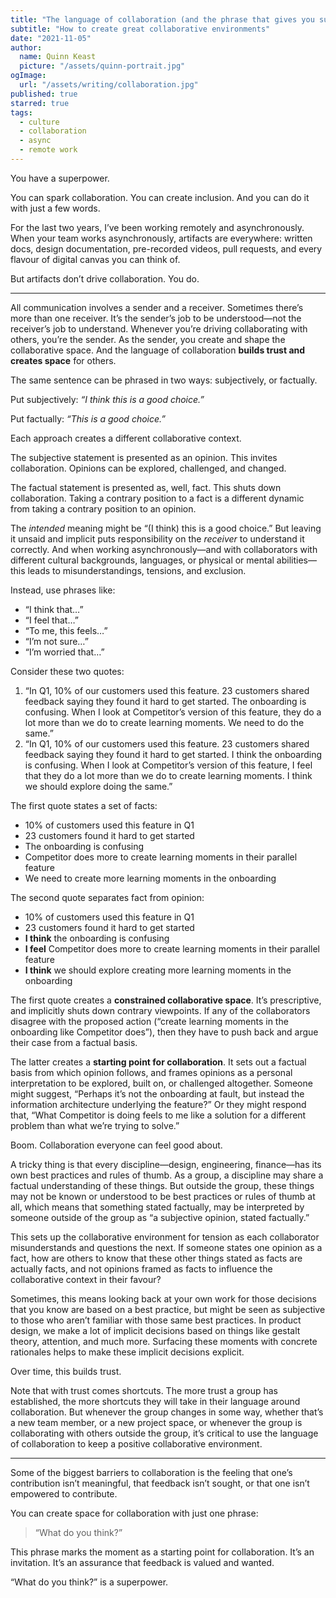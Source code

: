 ```yaml
---
title: "The language of collaboration (and the phrase that gives you superpowers)"
subtitle: "How to create great collaborative environments"
date: "2021-11-05"
author:
  name: Quinn Keast
  picture: "/assets/quinn-portrait.jpg"
ogImage:
  url: "/assets/writing/collaboration.jpg"
published: true
starred: true
tags:
  - culture
  - collaboration
  - async
  - remote work
---
```


You have a superpower.

You can spark collaboration. You can create inclusion. And you can do it with just a few words.

For the last two years, I’ve been working remotely and asynchronously. When your team works asynchronously, artifacts are everywhere: written docs, design documentation, pre-recorded videos, pull requests, and every flavour of digital canvas you can think of.

But artifacts don’t drive collaboration. You do.

---

All communication involves a sender and a receiver. Sometimes there’s more than one receiver. It’s the sender’s job to be understood—not the receiver’s job to understand. Whenever you’re driving collaborating with others, you’re the sender. As the sender, you create and shape the collaborative space. And the language of collaboration **builds trust and creates space** for others.

The same sentence can be phrased in two ways: subjectively, or factually.

Put subjectively: _“I think this is a good choice.”_

Put factually: _“This is a good choice.”_

Each approach creates a different collaborative context.

The subjective statement is presented as an opinion. This invites collaboration. Opinions can be explored, challenged, and changed.

The factual statement is presented as, well, fact. This shuts down collaboration. Taking a contrary position to a fact is a different dynamic from taking a contrary position to an opinion.

The _intended_ meaning might be “(I think) this is a good choice.” But leaving it unsaid and implicit puts responsibility on the _receiver_ to understand it correctly. And when working asynchronously—and with collaborators with different cultural backgrounds, languages, or physical or mental abilities—this leads to misunderstandings, tensions, and exclusion.

Instead, use phrases like:

- “I think that…”
- “I feel that…”
- “To me, this feels…”
- “I’m not sure…”
- “I’m worried that…”

Consider these two quotes:

1. “In Q1, 10% of our customers used this feature. 23 customers shared feedback saying they found it hard to get started. The onboarding is confusing. When I look at Competitor’s version of this feature, they do a lot more than we do to create learning moments. We need to do the same.”
2. “In Q1, 10% of our customers used this feature. 23 customers shared feedback saying they found it hard to get started. I think the onboarding is confusing. When I look at Competitor’s version of this feature, I feel that they do a lot more than we do to create learning moments. I think we should explore doing the same.”

The first quote states a set of facts:

- 10% of customers used this feature in Q1
- 23 customers found it hard to get started
- The onboarding is confusing
- Competitor does more to create learning moments in their parallel feature
- We need to create more learning moments in the onboarding

The second quote separates fact from opinion:

- 10% of customers used this feature in Q1
- 23 customers found it hard to get started
- **I think** the onboarding is confusing
- **I feel** Competitor does more to create learning moments in their parallel feature
- **I think** we should explore creating more learning moments in the onboarding

The first quote creates a **constrained collaborative space**. It’s prescriptive, and implicitly shuts down contrary viewpoints. If any of the collaborators disagree with the proposed action (“create learning moments in the onboarding like Competitor does”), then they have to push back and argue their case from a factual basis.

The latter creates a **starting point for collaboration**. It sets out a factual basis from which opinion follows, and frames opinions as a personal interpretation to be explored, built on, or challenged altogether. Someone might suggest, “Perhaps it’s not the onboarding at fault, but instead the information architecture underlying the feature?” Or they might respond that, “What Competitor is doing feels to me like a solution for a different problem than what we’re trying to solve.”

Boom. Collaboration everyone can feel good about.

A tricky thing is that every discipline—design, engineering, finance—has its own best practices and rules of thumb. As a group, a discipline may share a factual understanding of these things. But outside the group, these things may not be known or understood to be best practices or rules of thumb at all, which means that something stated factually, may be interpreted by someone outside of the group as “a subjective opinion, stated factually.”

This sets up the collaborative environment for tension as each collaborator misunderstands and questions the next. If someone states one opinion as a fact, how are others to know that these other things stated as facts are actually facts, and not opinions framed as facts to influence the collaborative context in their favour?

Sometimes, this means looking back at your own work for those decisions that you know are based on a best practice, but might be seen as subjective to those who aren’t familiar with those same best practices. In product design, we make a lot of implicit decisions based on things like gestalt theory, attention, and much more. Surfacing these moments with concrete rationales helps to make these implicit decisions explicit.

Over time, this builds trust.

Note that with trust comes shortcuts. The more trust a group has established, the more shortcuts they will take in their language around collaboration. But whenever the group changes in some way, whether that’s a new team member, or a new project space, or whenever the group is collaborating with others outside the group, it’s critical to use the language of collaboration to keep a positive collaborative environment.

---

Some of the biggest barriers to collaboration is the feeling that one’s contribution isn’t meaningful, that feedback isn’t sought, or that one isn’t empowered to contribute.

You can create space for collaboration with just one phrase:

> “What do you think?”

This phrase marks the moment as a starting point for collaboration. It’s an invitation. It’s an assurance that feedback is valued and wanted.

“What do you think?” is a superpower.
